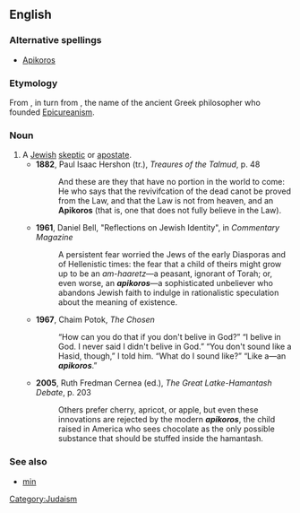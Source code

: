 ==English==
===Alternative spellings===
*[[Apikoros]]
===Etymology===
From {{He.}} {{term|אפיקורס|אֶפִּיקוֹרוֹס|heretic|tr='eppiqóros|sc=Hebr}}, in turn from {{AGr.}} {{term|᾽Επίκουρος||[[Epicurus]]|tr=Epíkouros|sc=polytonic}}, the name of the ancient Greek philosopher who founded [[Epicureanism]].

===Noun===
{{en-noun|pl=apikorsim}}

# A [[Jewish]] [[skeptic]] or [[apostate]].
#*'''1882''', Paul Isaac Hershon (tr.), ''Treaures of the Talmud'', p. 48
#*:And these are they that have no portion in the world to come: He who says that the revivifcation of the dead canot be proved from the Law, and that the Law is not from heaven, and an '''Apikoros''' (that is, one that does not fully believe in the Law).
#*'''1961''', Daniel Bell, "Reflections on Jewish Identity", in ''Commentary Magazine''
#*:A persistent fear worried the Jews of the early Diasporas and of Hellenistic times: the fear that a child of theirs might grow up to be an ''am-haaretz''—a peasant, ignorant of Torah; or, even worse, an '''''apikoros'''''—a sophisticated unbeliever who abandons Jewish faith to indulge in rationalistic speculation about the meaning of existence.
#*'''1967''', Chaim Potok, ''The Chosen''
#*:“How can you do that if you don't belive in God?” “I belive in God. I never said I didn't belive in God.” “You don't sound like a Hasid, though,” I told him. “What do I sound like?” “Like a—an '''''apikoros'''''.”
#*'''2005''', Ruth Fredman Cernea (ed.), ''The Great Latke-Hamantash Debate'', p. 203
#*:Others prefer cherry, apricot, or apple, but even these innovations are rejected by the modern '''''apikoros''''', the child raised in America who sees chocolate as the only possible substance that should be stuffed inside the hamantash.
===See also===
*[[min]]
[[Category:Judaism]]